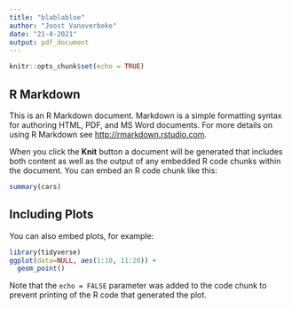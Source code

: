 ```yaml
---
title: "blablabloe"
author: "Joost Vanoverbeke"
date: "21-4-2021"
output: pdf_document
---
```


```r
knitr::opts_chunk$set(echo = TRUE)
```

## R Markdown

This is an R Markdown document. Markdown is a simple formatting syntax for authoring HTML, PDF, and MS Word documents. For more details on using R Markdown see <http://rmarkdown.rstudio.com>.

When you click the **Knit** button a document will be generated that includes both content as well as the output of any embedded R code chunks within the document. You can embed an R code chunk like this:

```r
summary(cars)
```

## Including Plots

You can also embed plots, for example:

```r
library(tidyverse)
ggplot(data=NULL, aes(1:10, 11:20)) +
  geom_point()
```

Note that the `echo = FALSE` parameter was added to the code chunk to prevent printing of the R code that generated the plot.
